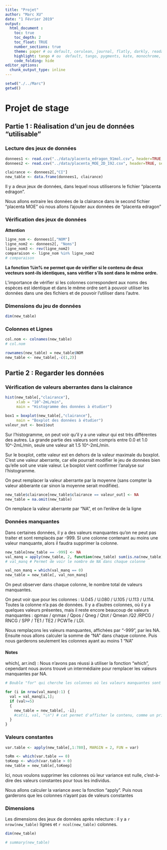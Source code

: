 ```yaml
---
title: "Projet"
author: "Marc XU"
date: "1 Février 2019"
output: 
  html_document :
    toc: true
    toc_depth: 2
    toc_float: TRUE
    number_sections: true
    theme: paper # ou default, cerulean, journal, flatly, darkly, readable, spacelab, united, cosmo, lumen, paper, sandstone, simplex, and yeti
    highlight: tango # ou  default, tango, pygments, kate, monochrome, espresso, zenburn, haddock, and textmate
    code_folding: hide
editor_options: 
  chunk_output_type: inline
---
```


```r
setwd("./../Marc")
getwd()
```

# Projet de stage

## Partie 1 : Réalisation d'un jeu de données "utilisable"

### Lecture des jeux de données
```r
donnees1 <- read.csv("../data/placenta_edragon_91mol.csv", header=TRUE, sep=";")
donnees2 <- read.csv("../data/placenta_MOE_2D_192.csv", header=TRUE, sep=";")

clairance <- donnees2[,"CI"]
new_table <- data.frame(donnees1, clairance)
```

Il y a deux jeux de données, dans lequel nous utiliserons le fichier "placenta edragon".

Nous allons extraire les données de la clairance dans le second fichier "placenta MOE" où nous allons l'ajouter aux données de "placenta edragon"

### Vérification des jeux de données 

  **Attention**

```r
ligne_nom <- donnees1[,"NOM"]
ligne_nom2 <- donnees2[, "Noms"]
ligne_nom3 <- rev(ligne_nom2)
comparaison <- ligne_nom %in% ligne_nom2
# comparaison
```

**La fonction %in% ne permet que de vérifier si le contenu de deux vecteurs sont-ils identiques, sans vérifier s'ils sont dans le même ordre.**

L'importance de vérifier si les colonnes correspondent aux noms des espèces est identique et dans le même ordre sert à pouvoir utiliser les données dans une des fichiers et de pouvoir l'utiliser dans l'autre.

### Dimensions du jeu de données
```r
dim(new_table)
```

### Colonnes et Lignes
```r
col.nom <- colnames(new_table)
# col.nom
```

```r
rownames(new_table) = new_table$NOM
new_table <- new_table[,-c(1,2)]
```

## Partie 2 : Regarder les données

### Vérification de valeurs aberrantes dans la clairance
```r
hist(new_table[,"clairance"],
     xlab = "10^-2mL/min",
     main = "Histogramme des données à étudier")
```

```r
box1 = boxplot(new_table[,"clairance"],
     main = "Boxplot des données à étudier")
valeur_out <- box1$out
```

Sur l'histogramme, on peut voir qu'il y a une valeur qui est très différentes des autres. La grande partie des valeurs sont compris entre 0.0 et 1.0 10^-2mL/min, seule une valeur ait 1.5 10^-2mL/min.

Sur le boxplot, cette valeur est en dehors de la valeur maximale du boxplot. C'est une valeur aberrante, car elle pourrait modifier le jeu de données bien qu'elle soit une vraie valeur. Le boxplot vient confirmer l'analyse sur l'histogramme.

On peut remplacer la valeur aberrante par la moyenne (sans compter la valeur abberante car sinon la moyenne serait modifiée).

```r
new_table$clairance[new_table$clairance == valeur_out] <- NA
new_table = na.omit(new_table)
```

On remplace la valeur aberrante par "NA", et on l'enlève de la ligne

### Données manquantes

Dans certaines données, il y a des valeurs manquantes qu'on ne peut pas traiter et sont remplacés par -999. SI une colonne contenant au moins une valeur manquante, alors il faudra supprimer la colonne. 

```r
new_table[new_table == -999] <- NA
val_manq = apply(new_table, 2, function(new_table) sum(is.na(new_table)))
# val_manq # Permet de voir le nombre de NA dans chaque colonne

val_non_manq = which(val_manq == 0)
new_table = new_table[, val_non_manq]
```

On peut observer dans chaque colonne, le nombre total de valeurs manquantes.

On peut voir que pour les colonnes : U.045 / U.080 / U.105 / U.113 / U.114. Toutes la colonne n'a pas de données.
Il y a d'autres colonnes, où il y a quelques valeurs présentes, mais il reste encore beaucoup de valeurs manquantes : qpmax / qnmax / Qpos / Qneg / Qtot / Qmean /Q2 /RPCG / RNCG / SPP / TE1 / TE2 / PCWTe / LDI.

Nous remplaçons les valeurs manquantes, affichées par "-999", par les NA. Ensuite nous allons calculer la somme de "NA" dans chaque colonne. Puis nous garderons seulement les colonnes ayant au moins 1 "NA"

#### Notes

which(, arr.ind) : Nous n'avons pas réussi à utiliser la fonction "which", cependant nous avons trouvé un intermédiaire pour remplacer les valeurs manquantes par NA.

``` r
# Bouble "for" qui cherche les colonnes où les valeurs manquantes sont supérieurs à un certain seuil.

for (i in nrow(val_manq):1) {
  val = val_manq[i,1];
  if (val>=5)
  {
    new_table = new_table[, -i];
    #cat(i, val, "\n") # cat permet d'afficher le contenu, comme un printf
  }
}
```

### Valeurs constantes

```r
var.table <- apply(new_table[,1:780], MARGIN = 2, FUN = var)

toRm <- which(var.table == 0)
toKeep <- which(var.table > 0)
new_table = new_table[,toKeep] 
```

Ici, nous voulons supprimer les colonnes où leur variance est nulle, c'est-à-dire des valeurs constantes pour tous les individus.

Nous allons calculer la variance avec la fonction "apply". Puis nous garderons que les colonnes n'ayant pas de valeurs constantes

### Dimensions

Les dimensions des jeux de données après relecture : il y a `r nrow(new_table)` lignes et `r ncol(new_table)` colonnes.

```r
dim(new_table)
```

```r
# summary(new_table)

```

```r
```

